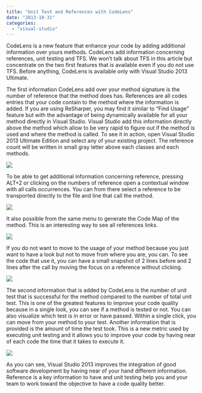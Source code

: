 ```yaml
---
title: "Unit Test and References with CodeLens"
date: "2013-10-31"
categories: 
  - "visual-studio"
---
```


CodeLens is a new feature that enhance your code by adding additional information over yours methods. CodeLens add information concerning references, unit testing and TFS. We won’t talk about TFS in this article but concentrate on the two first features that is available even if you do not use TFS. Before anything, CodeLens is available only with Visual Studio 2013 Ultimate.

The first information CodeLens add over your method signature is the number of reference that the method does has. References are all codes entries that your code contain to the method where the information is added. If you are using ReSharper, you may find it similar to “Find Usage” feature but with the advantage of being dynamically available for all your method directly in Visual Studio. Visual Studio add this information directly above the method which allow to be very rapid to figure out if the method is used and where the method is called. To see it in action, open Visual Studio 2013 Ultimate Edition and select any of your existing project. The reference count will be written in small gray letter above each classes and each methods. 

![](images/reference-400x191.png)

To be able to get additional information concerning reference, pressing ALT+2 or clicking on the numbers of reference open a contextual window with all calls occurrences. You can from there select a reference to be transported directly to the file and line that call the method. 

![](images/reference2-400x173.png)

It also possible from the same menu to generate the Code Map of the method. This is an interesting way to see all references links. 

![](images/reference3-400x162.png)

If you do not want to move to the usage of your method because you just want to have a look but not to move from where you are, you can. To see the code that use it, you can have a small snapshot of 2 lines before and 2 lines after the call by moving the focus on a reference without clicking. 

![](images/reference4-400x101.png)

The second information that is added by CodeLens is the number of unit test that is successful for the method compared to the number of total unit test. This is one of the greatest features to improve your code quality because in a single look, you can see if a method is tested or not. You can also visualize which test is in error or have passed. Within a single click, you can move from your method to your test. Another information that is provided is the amount of time the test took. This is a new metric used by executing unit testing and it allows you to improve your code by having near of each code the time that it takes to execute it.

![](images/reference5-400x179.png)

As you can see, Visual Studio 2013 improves the integration of good software development by having near of your hand different information. Reference is a key information to have and unit testing help you and your team to work toward the objective to have a code quality better.
